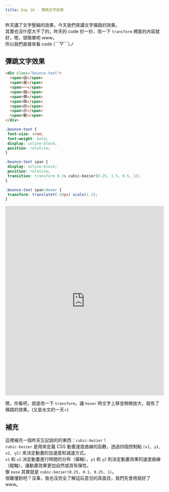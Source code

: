 ```yaml
---
title: Day 16 - 彈跳文字效果
---
```


昨天講了文字壓縮的效果，今天我們來講文字彈跳的效果。  
其實也沒什麼大不了的，昨天的 code 抄一抄，改一下 `transform` 裡面的內容就好，嗯，很簡單吧 www。  
所以我們直接來看 code (￣▽￣)ノ

## 彈跳文字效果
```html
<div class="bounce-text">
  <span>這</span>
  <span>是</span>
  <span>一</span>
  <span>個</span>
  <span>彈</span>
  <span>跳</span>
  <span>的</span>
  <span>示</span>
  <span>範</span>
</div>
```

```css
.bounce-text {
 font-size: 4rem;
 font-weight: bold;
 display: inline-block;
 position: relative;
}

.bounce-text span {
 display: inline-block;
 position: relative;
 transition: transform 0.3s cubic-bezier(0.25, 1.5, 0.5, 1);
}

.bounce-text span:hover {
 transform: translateY(-20px) scale(1.1);
}
```

<iframe height="600" width="100%" title="Untitled" src="https://codepen.io/ChungYingHo/embed/xxojaGq?default-tab=html%2Cresult" frameborder="no" loading="lazy" allowtransparency="true" allowfullscreen="true">
  See the Pen <a href="https://codepen.io/ChungYingHo/pen/xxojaGq">
  Untitled</a> by ChungYingHo (<a href="https://codepen.io/ChungYingHo">@ChungYingHo</a>)
  on <a href="https://codepen.io">CodePen</a>.
</iframe>

嗯，你看吧，就是改一下 `transform`，讓 `hover` 時文字上移並稍微放大，就有了彈跳的效果。(又是水文的一天~)

## 補充
這裡補充一個昨天忘記說的的東西：`cubic-bezier`！  
`cubic-bezier` 是用來定義 CSS 動畫速度曲線的函數，透過四個控制點 `(x1, y1, x2, y2)` 來決定動畫的加速度和減速方式。  
`x1` 和 `x2` 決定動畫進行時間的分布（橫軸），`y1` 和 `y2` 則決定動畫效果的速度曲線（縱軸），讓動畫效果更加自然或具有彈性。  
像 `ease` 其實就是 `cubic-bezier(0.25, 0.1, 0.25, 1)`。  
很難懂對吧？沒事，我也沒完全了解這玩意兒的真面目，我們先會用就好了 www。
